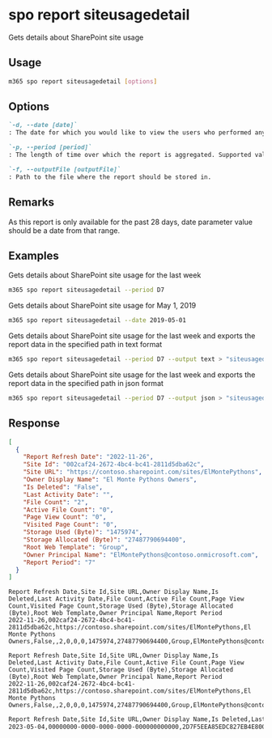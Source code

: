 
# spo report siteusagedetail

Gets details about SharePoint site usage

## Usage

```sh
m365 spo report siteusagedetail [options]
```

## Options

```md definition-list
`-d, --date [date]`
: The date for which you would like to view the users who performed any activity. Supported date format is `YYYY-MM-DD`. Specify either `date` or `period`, but not both.

`-p, --period [period]`
: The length of time over which the report is aggregated. Supported values `D7`, `D30`, `D90`, `D180`. Specify either `date` or `period`, but not both.

`-f, --outputFile [outputFile]`
: Path to the file where the report should be stored in.
```

<Global />

## Remarks

As this report is only available for the past 28 days, date parameter value should be a date from that range.

## Examples

Gets details about SharePoint site usage for the last week

```sh
m365 spo report siteusagedetail --period D7
```

Gets details about SharePoint site usage for May 1, 2019

```sh
m365 spo report siteusagedetail --date 2019-05-01
```

Gets details about SharePoint site usage for the last week and exports the report data in the specified path in text format

```sh
m365 spo report siteusagedetail --period D7 --output text > "siteusagedetail.txt"
```

Gets details about SharePoint site usage for the last week and exports the report data in the specified path in json format

```sh
m365 spo report siteusagedetail --period D7 --output json > "siteusagedetail.json"
```

## Response

<Tabs>
  <TabItem value="JSON">

  ```json
  [
    {
      "Report Refresh Date": "2022-11-26",
      "Site Id": "002caf24-2672-4bc4-bc41-2811d5dba62c",
      "Site URL": "https://contoso.sharepoint.com/sites/ElMontePythons",
      "Owner Display Name": "El Monte Pythons Owners",
      "Is Deleted": "False",
      "Last Activity Date": "",
      "File Count": "2",
      "Active File Count": "0",
      "Page View Count": "0",
      "Visited Page Count": "0",
      "Storage Used (Byte)": "1475974",
      "Storage Allocated (Byte)": "27487790694400",
      "Root Web Template": "Group",
      "Owner Principal Name": "ElMontePythons@contoso.onmicrosoft.com",
      "Report Period": "7"
    }
  ]
  ```

  </TabItem>
  <TabItem value="Text">

  ```text
  Report Refresh Date,Site Id,Site URL,Owner Display Name,Is Deleted,Last Activity Date,File Count,Active File Count,Page View Count,Visited Page Count,Storage Used (Byte),Storage Allocated (Byte),Root Web Template,Owner Principal Name,Report Period
  2022-11-26,002caf24-2672-4bc4-bc41-2811d5dba62c,https://contoso.sharepoint.com/sites/ElMontePythons,El Monte Pythons Owners,False,,2,0,0,0,1475974,27487790694400,Group,ElMontePythons@contoso.onmicrosoft.com,7
  ```

  </TabItem>
  <TabItem value="CSV">

  ```csv
  Report Refresh Date,Site Id,Site URL,Owner Display Name,Is Deleted,Last Activity Date,File Count,Active File Count,Page View Count,Visited Page Count,Storage Used (Byte),Storage Allocated (Byte),Root Web Template,Owner Principal Name,Report Period
  2022-11-26,002caf24-2672-4bc4-bc41-2811d5dba62c,https://contoso.sharepoint.com/sites/ElMontePythons,El Monte Pythons Owners,False,,2,0,0,0,1475974,27487790694400,Group,ElMontePythons@contoso.onmicrosoft.com,7
  ```

  </TabItem>
  <TabItem value="Markdown">

  ```md
  Report Refresh Date,Site Id,Site URL,Owner Display Name,Is Deleted,Last Activity Date,File Count,Active File Count,Page View Count,Visited Page Count,Storage Used (Byte),Storage Allocated (Byte),Root Web Template,Owner Principal Name,Report Period
  2023-05-04,00000000-0000-0000-0000-000000000000,2D7F5EEA85EDC827EB4E800B9843699A,9CB5FBB74CCA99D813491DF81BD9445D,False,2023-04-21,11,0,0,0,5979747,27487790694400,Group,C1B73ABEAE1BC69423799C66FE6D115F,7
  ```

  </TabItem>
</Tabs>


